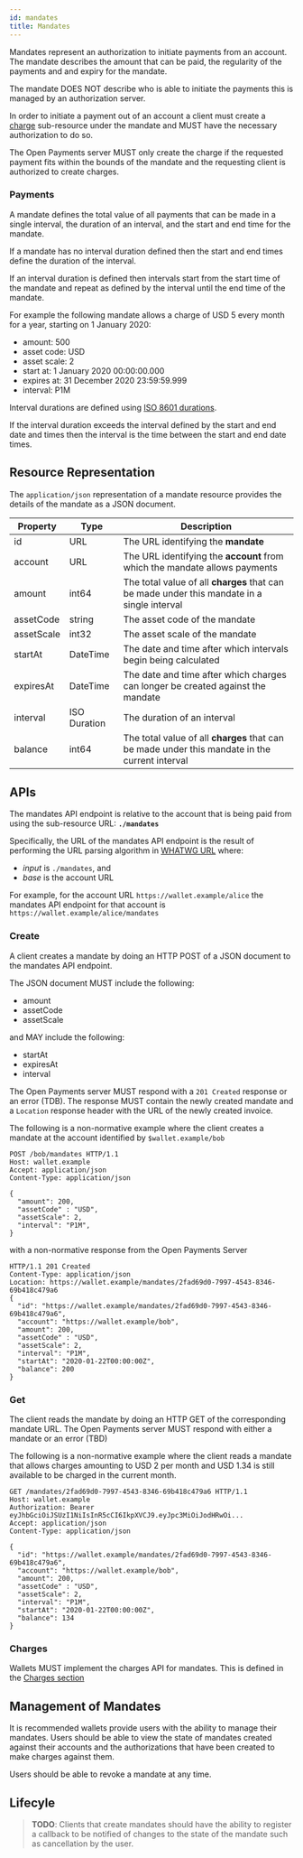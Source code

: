 ```yaml
---
id: mandates
title: Mandates
---
```


Mandates represent an authorization to initiate payments from an account. The
mandate describes the amount that can be paid, the regularity of the payments
and and expiry for the mandate.

The mandate DOES NOT describe who is able to initiate the payments this is
managed by an authorization server.

In order to initiate a payment out of an account a client must create a
[charge](./charges) sub-resource under the mandate and MUST have the necessary
authorization to do so.

The Open Payments server MUST only create the charge if the requested payment
fits within the bounds of the mandate and the requesting client is authorized to
create charges.

<!--
Note to self: check this out https://stripe.com/docs/api/mandates/object
* Nice properties to have:
    * Acceptance
    * status
    * Multiuse? Not sure if this is needed but could be nice
-->

### Payments

A mandate defines the total value of all payments that can be made in a single
interval, the duration of an interval, and the start and end time for the
mandate.

If a mandate has no interval duration defined then the start and end times
define the duration of the interval.

If an interval duration is defined then intervals start from the start time of
the mandate and repeat as defined by the interval until the end time of the
mandate.

For example the following mandate allows a charge of USD 5 every month for a
year, starting on 1 January 2020:

- amount: 500
- asset code: USD
- asset scale: 2
- start at: 1 January 2020 00:00:00.000
- expires at: 31 December 2020 23:59:59.999
- interval: P1M

Interval durations are defined using
[ISO 8601 durations](https://en.wikipedia.org/wiki/ISO_8601#Durations).

If the interval duration exceeds the interval defined by the start and end date
and times then the interval is the time between the start and end date times.

## Resource Representation

The `application/json` representation of a mandate resource provides the details
of the mandate as a JSON document.

| Property   | Type         | Description                                                                                    |
| ---------- | ------------ | ---------------------------------------------------------------------------------------------- |
| id         | URL          | The URL identifying the **mandate**                                                            |
| account    | URL          | The URL identifying the **account** from which the mandate allows payments                     |
| amount     | int64        | The total value of all **charges** that can be made under this mandate in a single interval    |
| assetCode  | string       | The asset code of the mandate                                                                  |
| assetScale | int32        | The asset scale of the mandate                                                                 |
| startAt    | DateTime     | The date and time after which intervals begin being calculated                                 |
| expiresAt  | DateTime     | The date and time after which charges can longer be created against the mandate                |
| interval   | ISO Duration | The duration of an interval                                                                    |
| balance    | int64        | The total value of all **charges** that can be made under this mandate in the current interval |

## APIs

The mandates API endpoint is relative to the account that is being paid from
using the sub-resource URL: **`./mandates`**

Specifically, the URL of the mandates API endpoint is the result of performing
the URL parsing algorithm in
[WHATWG URL](https://url.spec.whatwg.org/#url-parsing) where:

- _input_ is `./mandates`, and
- _base_ is the account URL

For example, for the account URL `https://wallet.example/alice` the mandates API
endpoint for that account is `https://wallet.example/alice/mandates`

### Create

A client creates a mandate by doing an HTTP POST of a JSON document to the
mandates API endpoint.

The JSON document MUST include the following:

- amount
- assetCode
- assetScale

and MAY include the following:

- startAt
- expiresAt
- interval

The Open Payments server MUST respond with a `201 Created` response or an error
(TDB). The response MUST contain the newly created mandate and a `Location`
response header with the URL of the newly created invoice.

The following is a non-normative example where the client creates a mandate at
the account identified by `$wallet.example/bob`

```http
POST /bob/mandates HTTP/1.1
Host: wallet.example
Accept: application/json
Content-Type: application/json

{
  "amount": 200,
  "assetCode" : "USD",
  "assetScale": 2,
  "interval": "P1M",
}
```

with a non-normative response from the Open Payments Server

```http
HTTP/1.1 201 Created
Content-Type: application/json
Location: https://wallet.example/mandates/2fad69d0-7997-4543-8346-69b418c479a6
{
  "id": "https://wallet.example/mandates/2fad69d0-7997-4543-8346-69b418c479a6",
  "account": "https://wallet.example/bob",
  "amount": 200,
  "assetCode" : "USD",
  "assetScale": 2,
  "interval": "P1M",
  "startAt": "2020-01-22T00:00:00Z",
  "balance": 200
}
```

### Get

The client reads the mandate by doing an HTTP GET of the corresponding mandate
URL. The Open Payments server MUST respond with either a mandate or an error
(TBD)

The following is a non-normative example where the client reads a mandate that
allows charges amounting to USD 2 per month and USD 1.34 is still available to
be charged in the current month.

```http
GET /mandates/2fad69d0-7997-4543-8346-69b418c479a6 HTTP/1.1
Host: wallet.example
Authorization: Bearer eyJhbGciOiJSUzI1NiIsInR5cCI6IkpXVCJ9.eyJpc3MiOiJodHRwOi...
Accept: application/json
Content-Type: application/json

{
  "id": "https://wallet.example/mandates/2fad69d0-7997-4543-8346-69b418c479a6",
  "account": "https://wallet.example/bob",
  "amount": 200,
  "assetCode" : "USD",
  "assetScale": 2,
  "interval": "P1M",
  "startAt": "2020-01-22T00:00:00Z",
  "balance": 134
}
```

### Charges

Wallets MUST implement the charges API for mandates. This is defined in the
[Charges section](charges)

## Management of Mandates

It is recommended wallets provide users with the ability to manage their
mandates. Users should be able to view the state of mandates created against
their accounts and the authorizations that have been created to make charges
against them.

Users should be able to revoke a mandate at any time.

## Lifecyle

> **TODO**: Clients that create mandates should have the ability to register a
> callback to be notified of changes to the state of the mandate such as
> cancellation by the user.
